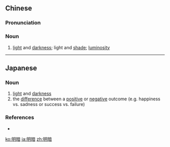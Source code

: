 ==Chinese==
{{zh-forms}}

===Pronunciation===
{{zh-pron
|m=míng'àn
|cat=n
}}

===Noun===
{{zh-noun}}

# [[light]] and [[darkness]]; light and [[shade]]; [[luminosity]]

{{zh-cat|Antonymous}}

----

==Japanese==
{{ja-kanjitab|めい|あん|yomi=on}}

===Noun===
{{ja-noun|めいあん}}

# [[light]] and [[darkness]]
# the [[difference]] between a [[positive]] or [[negative]] outcome (e.g. happiness vs. sadness or success vs. failure)
#: {{ja-usex|'''明暗'''を分けた。|'''めいあん''' を わけた。|It made the difference.}}

===References===
* {{R:Shogakukan}}

[[ko:明暗]]
[[ja:明暗]]
[[zh:明暗]]